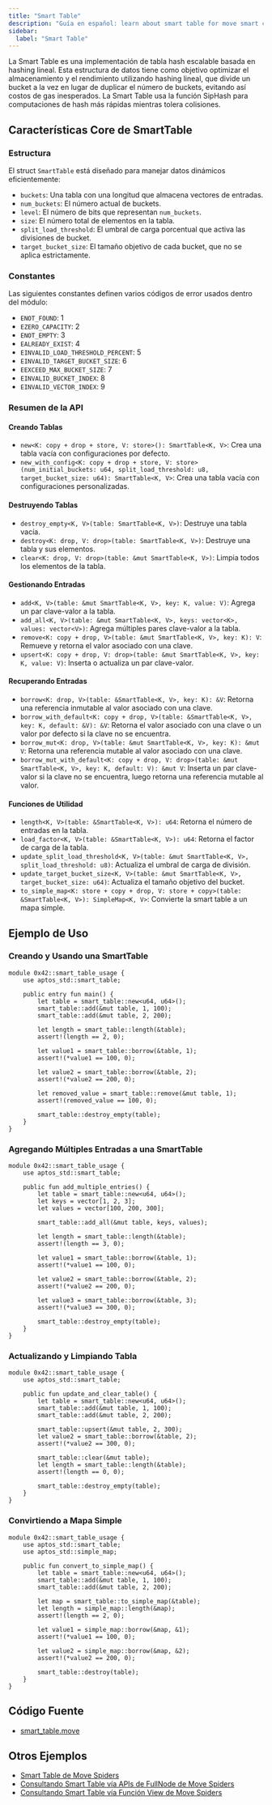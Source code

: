 ```yaml
---
title: "Smart Table"
description: "Guía en español: learn about smart table for move smart contract development on aptos blockchain."
sidebar:
  label: "Smart Table"
---
```


La Smart Table es una implementación de tabla hash escalable basada en hashing lineal.
Esta estructura de datos tiene como objetivo optimizar el almacenamiento y el rendimiento utilizando hashing lineal, que divide un bucket a la vez en lugar de duplicar el número de buckets, evitando así costos de gas inesperados.
La Smart Table usa la función SipHash para computaciones de hash más rápidas mientras tolera colisiones.

## Características Core de SmartTable

### Estructura

El struct `SmartTable` está diseñado para manejar datos dinámicos eficientemente:

- `buckets`: Una tabla con una longitud que almacena vectores de entradas.
- `num_buckets`: El número actual de buckets.
- `level`: El número de bits que representan `num_buckets`.
- `size`: El número total de elementos en la tabla.
- `split_load_threshold`: El umbral de carga porcentual que activa las divisiones de bucket.
- `target_bucket_size`: El tamaño objetivo de cada bucket, que no se aplica estrictamente.

### Constantes

Las siguientes constantes definen varios códigos de error usados dentro del módulo:

- `ENOT_FOUND`: 1
- `EZERO_CAPACITY`: 2
- `ENOT_EMPTY`: 3
- `EALREADY_EXIST`: 4
- `EINVALID_LOAD_THRESHOLD_PERCENT`: 5
- `EINVALID_TARGET_BUCKET_SIZE`: 6
- `EEXCEED_MAX_BUCKET_SIZE`: 7
- `EINVALID_BUCKET_INDEX`: 8
- `EINVALID_VECTOR_INDEX`: 9

### Resumen de la API

#### Creando Tablas

- `new<K: copy + drop + store, V: store>(): SmartTable<K, V>`: Crea una tabla vacía con configuraciones por defecto.
- `new_with_config<K: copy + drop + store, V: store>(num_initial_buckets: u64, split_load_threshold: u8, target_bucket_size: u64): SmartTable<K, V>`: Crea una tabla vacía con configuraciones personalizadas.

#### Destruyendo Tablas

- `destroy_empty<K, V>(table: SmartTable<K, V>)`: Destruye una tabla vacía.
- `destroy<K: drop, V: drop>(table: SmartTable<K, V>)`: Destruye una tabla y sus elementos.
- `clear<K: drop, V: drop>(table: &mut SmartTable<K, V>)`: Limpia todos los elementos de la tabla.

#### Gestionando Entradas

- `add<K, V>(table: &mut SmartTable<K, V>, key: K, value: V)`: Agrega un par clave-valor a la tabla.
- `add_all<K, V>(table: &mut SmartTable<K, V>, keys: vector<K>, values: vector<V>)`: Agrega múltiples pares clave-valor a la tabla.
- `remove<K: copy + drop, V>(table: &mut SmartTable<K, V>, key: K): V`: Remueve y retorna el valor asociado con una clave.
- `upsert<K: copy + drop, V: drop>(table: &mut SmartTable<K, V>, key: K, value: V)`: Inserta o actualiza un par clave-valor.

#### Recuperando Entradas

- `borrow<K: drop, V>(table: &SmartTable<K, V>, key: K): &V`: Retorna una referencia inmutable al valor asociado con una clave.
- `borrow_with_default<K: copy + drop, V>(table: &SmartTable<K, V>, key: K, default: &V): &V`: Retorna el valor asociado con una clave o un valor por defecto si la clave no se encuentra.
- `borrow_mut<K: drop, V>(table: &mut SmartTable<K, V>, key: K): &mut V`: Retorna una referencia mutable al valor asociado con una clave.
- `borrow_mut_with_default<K: copy + drop, V: drop>(table: &mut SmartTable<K, V>, key: K, default: V): &mut V`: Inserta un par clave-valor si la clave no se encuentra, luego retorna una referencia mutable al valor.

#### Funciones de Utilidad

- `length<K, V>(table: &SmartTable<K, V>): u64`: Retorna el número de entradas en la tabla.
- `load_factor<K, V>(table: &SmartTable<K, V>): u64`: Retorna el factor de carga de la tabla.
- `update_split_load_threshold<K, V>(table: &mut SmartTable<K, V>, split_load_threshold: u8)`: Actualiza el umbral de carga de división.
- `update_target_bucket_size<K, V>(table: &mut SmartTable<K, V>, target_bucket_size: u64)`: Actualiza el tamaño objetivo del bucket.
- `to_simple_map<K: store + copy + drop, V: store + copy>(table: &SmartTable<K, V>): SimpleMap<K, V>`: Convierte la smart table a un mapa simple.

## Ejemplo de Uso

### Creando y Usando una SmartTable

```move filename="smart_table.move"
module 0x42::smart_table_usage {
    use aptos_std::smart_table;

    public entry fun main() {
        let table = smart_table::new<u64, u64>();
        smart_table::add(&mut table, 1, 100);
        smart_table::add(&mut table, 2, 200);

        let length = smart_table::length(&table);
        assert!(length == 2, 0);

        let value1 = smart_table::borrow(&table, 1);
        assert!(*value1 == 100, 0);

        let value2 = smart_table::borrow(&table, 2);
        assert!(*value2 == 200, 0);

        let removed_value = smart_table::remove(&mut table, 1);
        assert!(removed_value == 100, 0);

        smart_table::destroy_empty(table);
    }
}
```

### Agregando Múltiples Entradas a una SmartTable

```move filename="smart_table.move"
module 0x42::smart_table_usage {
    use aptos_std::smart_table;

    public fun add_multiple_entries() {
        let table = smart_table::new<u64, u64>();
        let keys = vector[1, 2, 3];
        let values = vector[100, 200, 300];

        smart_table::add_all(&mut table, keys, values);

        let length = smart_table::length(&table);
        assert!(length == 3, 0);

        let value1 = smart_table::borrow(&table, 1);
        assert!(*value1 == 100, 0);

        let value2 = smart_table::borrow(&table, 2);
        assert!(*value2 == 200, 0);

        let value3 = smart_table::borrow(&table, 3);
        assert!(*value3 == 300, 0);

        smart_table::destroy_empty(table);
    }
}
```

### Actualizando y Limpiando Tabla

```move filename="smart_table.move"
module 0x42::smart_table_usage {
    use aptos_std::smart_table;

    public fun update_and_clear_table() {
        let table = smart_table::new<u64, u64>();
        smart_table::add(&mut table, 1, 100);
        smart_table::add(&mut table, 2, 200);

        smart_table::upsert(&mut table, 2, 300);
        let value2 = smart_table::borrow(&table, 2);
        assert!(*value2 == 300, 0);

        smart_table::clear(&mut table);
        let length = smart_table::length(&table);
        assert!(length == 0, 0);

        smart_table::destroy_empty(table);
    }
}
```

### Convirtiendo a Mapa Simple

```move filename="smart_table.move"
module 0x42::smart_table_usage {
    use aptos_std::smart_table;
    use aptos_std::simple_map;

    public fun convert_to_simple_map() {
        let table = smart_table::new<u64, u64>();
        smart_table::add(&mut table, 1, 100);
        smart_table::add(&mut table, 2, 200);

        let map = smart_table::to_simple_map(&table);
        let length = simple_map::length(&map);
        assert!(length == 2, 0);

        let value1 = simple_map::borrow(&map, &1);
        assert!(*value1 == 100, 0);

        let value2 = simple_map::borrow(&map, &2);
        assert!(*value2 == 200, 0);

        smart_table::destroy(table);
    }
}
```

## Código Fuente

- [smart\_table.move](https://github.com/aptos-labs/aptos-core/blob/main/aptos-move/framework/aptos-stdlib/sources/data_structures/smart_table.move)

## Otros Ejemplos

- [Smart Table de Move Spiders](https://movespiders.com/courses/modules/datastructures/lessonId/7)
- [Consultando Smart Table vía APIs de FullNode de Move Spiders](https://movespiders.com/courses/modules/datastructures/lessonId/9)
- [Consultando Smart Table vía Función View de Move Spiders](https://movespiders.com/courses/modules/datastructures/lessonId/10)
